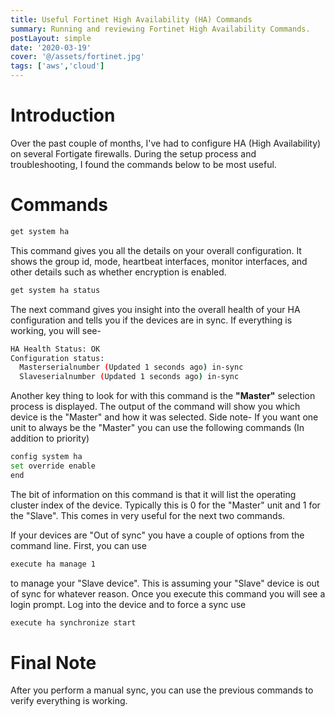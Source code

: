 ```yaml
---
title: Useful Fortinet High Availability (HA) Commands
summary: Running and reviewing Fortinet High Availability Commands.
postLayout: simple
date: '2020-03-19'
cover: '@/assets/fortinet.jpg'
tags: ['aws','cloud']
---
```

# Introduction
Over the past couple of months, I've had to configure HA (High Availability) on several Fortigate firewalls. During the setup process and troubleshooting, I found the commands below to be most useful.

# Commands

```bash
get system ha
```

This command gives you all the details on your overall configuration. It shows the group id, mode, heartbeat interfaces, monitor interfaces, and other details such as whether encryption is enabled.

```bash
get system ha status
```

The next command gives you insight into the overall health of your HA configuration and tells you if the devices are in sync. If everything is working, you will see-

```bash
HA Health Status: OK  
Configuration status:  
  Masterserialnumber (Updated 1 seconds ago) in-sync  
  Slaveserialnumber (Updated 1 seconds ago) in-sync
```

Another key thing to look for with this command is the **"Master"** selection process is displayed. The output of the command will show you which device is the "Master" and how it was selected. Side note- If you want one unit to always be the "Master" you can use the following commands (In addition to priority)

```bash
config system ha 
set override enable 
end
```

The bit of information on this command is that it will list the operating cluster index of the device. Typically this is 0 for the "Master" unit and 1 for the "Slave". This comes in very useful for the next two commands.

If your devices are "Out of sync" you have a couple of options from the command line. First, you can use

```bash
execute ha manage 1
```

to manage your "Slave device". This is assuming your "Slave" device is out of sync for whatever reason. Once you execute this command you will see a login prompt. Log into the device and to force a sync use

```bash
execute ha synchronize start
```
# Final Note
After you perform a manual sync, you can use the previous commands to verify everything is working.